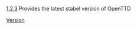 [[en/Archive/OpenTTD/OpenTTD 1.2.3|1.2.3]]<noinclude>
Provides the latest stabel version of OpenTTD
[[Category:en/Templates|Version]]</noinclude>
